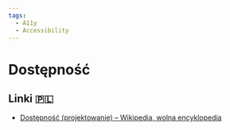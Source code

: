 ```yaml
---
tags:
  - A11y
  - Accessibility
---
```


# Dostępność

## Linki 🇵🇱

- [Dostępność (projektowanie) – Wikipedia, wolna encyklopedia](<https://pl.wikipedia.org/wiki/Dost%C4%99pno%C5%9B%C4%87_(projektowanie)>)
